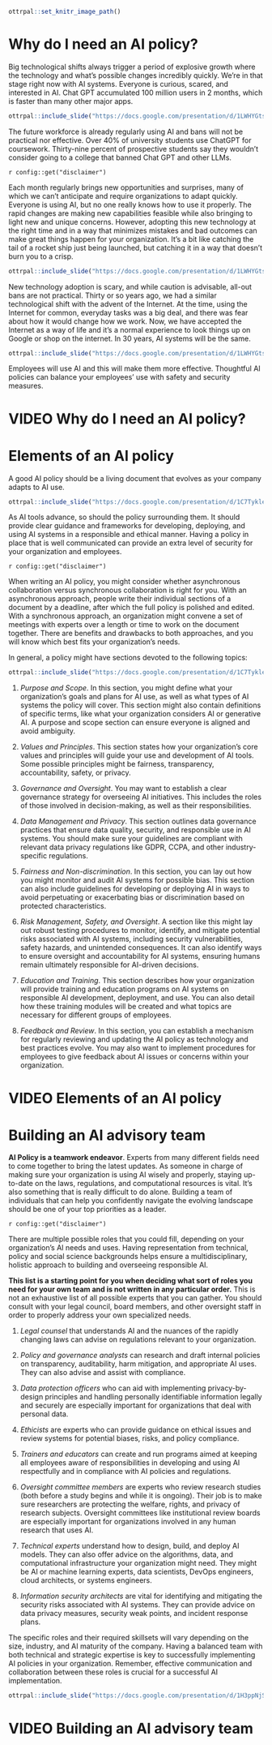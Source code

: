 ```r
ottrpal::set_knitr_image_path()
```
# Why do I need an AI policy?

Big technological shifts always trigger a period of explosive growth where the technology and what's possible changes incredibly quickly. We're in that stage right now with AI systems. Everyone is curious, scared, and interested in AI. Chat GPT accumulated 100 million users in 2 months, which is faster than many other major apps. 

```r
ottrpal::include_slide("https://docs.google.com/presentation/d/1LWHYGtstIn8gTzGBJpffycHbh2DDrogmYregm_MGZD8/edit#slide=id.g2a847b11aec_3_2")
```

The future workforce is already regularly using AI and bans will not be practical nor effective. Over 40% of university students use ChatGPT for coursework. Thirty-nine percent of prospective students say they wouldn’t consider going to a college that banned Chat GPT and other LLMs.



<div class = disclaimer>
`r config::get("disclaimer")`
</div>

Each month regularly brings new opportunities and surprises, many of which we can’t anticipate and require organizations to adapt quickly. Everyone is using AI, but no one really knows how to use it properly. The rapid changes are making new capabilities feasible while also bringing to light new and unique concerns. However, adopting this new technology at the right time and in a way that minimizes mistakes and bad outcomes can make great things happen for your organization. It’s a bit like catching the tail of a rocket ship just being launched, but catching it in a way that doesn’t burn you to a crisp.

```r
ottrpal::include_slide("https://docs.google.com/presentation/d/1LWHYGtstIn8gTzGBJpffycHbh2DDrogmYregm_MGZD8/edit#slide=id.g2642a7f2d76_1_30")
``` 

New technology adoption is scary, and while caution is advisable, all-out bans are not practical. Thirty or so years ago, we had a similar technological shift with the advent of the Internet. At the time, using the Internet for common, everyday tasks was a big deal, and there was fear about how it would change how we work. Now, we have accepted the Internet as a way of life and it’s a normal experience to look things up on Google or shop on the internet. In 30 years, AI systems will be the same.

```r
ottrpal::include_slide("https://docs.google.com/presentation/d/1LWHYGtstIn8gTzGBJpffycHbh2DDrogmYregm_MGZD8/edit#slide=id.gcf1264c749_0_135")
```



Employees will use AI and this will make them more effective. Thoughtful AI policies can balance your employees' use with safety and security measures.

# VIDEO Why do I need an AI policy?

# Elements of an AI policy

A good AI policy should be a living document that evolves as your company adapts to AI use.

```r
ottrpal::include_slide("https://docs.google.com/presentation/d/1C7TykleNSbPkaiJBJeCbxYte5sWWZ8J3uixt9RMyiWg/edit#slide=id.g2a0db34665a_0_6")
```

As AI tools advance, so should the policy surrounding them. It should provide clear guidance and frameworks for developing, deploying, and using AI systems in a responsible and ethical manner. Having a policy in place that is well communicated can provide an extra level of security for your organization and employees.

<div class = disclaimer>
`r config::get("disclaimer")`
</div>

When writing an AI policy, you might consider whether asynchronous collaboration versus synchronous collaboration is right for you. With an asynchronous approach, people write their individual sections of a document by a deadline, after which the full policy is polished and edited. With a synchronous approach, an organization might convene a set of meetings with experts over a length or time to work on the document together. There are benefits and drawbacks to both approaches, and you will know which best fits your organization's needs.

In general, a policy might have sections devoted to the following topics:

```r
ottrpal::include_slide("https://docs.google.com/presentation/d/1C7TykleNSbPkaiJBJeCbxYte5sWWZ8J3uixt9RMyiWg/edit#slide=id.gcf1264c749_0_135")
```

1. _Purpose and Scope_. In this section, you might define what your organization's goals and plans for AI use, as well as what types of AI systems the policy will cover. This section might also contain definitions of specific terms, like what your organization considers AI or generative AI. A purpose and scope section can ensure everyone is aligned and avoid ambiguity.

1. _Values and Principles_. This section states how your organization's core values and principles will guide your use and development of AI tools. Some possible principles might be fairness, transparency, accountability, safety, or privacy.

1. _Governance and Oversight_. You may want to establish a clear governance strategy for overseeing AI initiatives. This includes the roles of those involved in decision-making, as well as their responsibilities.

1. _Data Management and Privacy_. This section outlines data governance practices that ensure data quality, security, and responsible use in AI systems. You should make sure your guidelines are compliant with relevant data privacy regulations like GDPR, CCPA, and other industry-specific regulations.

1. _Fairness and Non-discrimination_. In this section, you can lay out how you might monitor and audit AI systems for possible bias. This section can also include guidelines for developing or deploying AI in ways to avoid perpetuating or exacerbating bias or discrimination based on protected characteristics.

1. _Risk Management, Safety, and Oversight_. A section like this might lay out robust testing procedures to monitor, identify, and mitigate potential risks associated with AI systems, including security vulnerabilities, safety hazards, and unintended consequences. It can also identify ways to ensure oversight and accountability for AI systems, ensuring humans remain ultimately responsible for AI-driven decisions.

1. _Education and Training_. This section describes how your organization will provide training and education programs on AI systems on responsible AI development, deployment, and use. You can also detail how these training modules will be created and what topics are necessary for different groups of employees.

1. _Feedback and Review_. In this section, you can establish a mechanism for regularly reviewing and updating the AI policy as technology and best practices evolve. You may also want to implement procedures for employees to give feedback about AI issues or concerns within your organization.

# VIDEO Elements of an AI policy

# Building an AI advisory team

**AI Policy is a teamwork endeavor**. Experts from many different fields need to come together to bring the latest updates. As someone in charge of making sure your organization is using AI wisely and properly, staying up-to-date on the laws, regulations, and computational resources is vital. It's also something that is really difficult to do alone. Building a team of individuals that can help you confidently navigate the evolving landscape should be one of your top priorities as a leader.

<div class = disclaimer>
`r config::get("disclaimer")`
</div>

There are multiple possible roles that you could fill, depending on your organization's AI needs and uses. Having representation from technical, policy and social science backgrounds helps ensure a multidisciplinary, holistic approach to building and overseeing responsible AI.

**This list is a starting point for you when deciding what sort of roles you need for your own team and is not written in any particular order.** This is not an exhaustive list of all possible experts that you can gather. You should consult with your legal council, board members, and other oversight staff in order to properly address your own specialized needs.

1. _Legal counsel_ that understands AI and the nuances of the rapidly changing laws can advise on regulations relevant to your organization. 

1. _Policy and governance analysts_ can research and draft internal policies on transparency, auditability, harm mitigation, and appropriate AI uses. They can also advise and assist with compliance.

1. _Data protection officers_ who can aid with implementing privacy-by-design principles and handling personally identifiable information legally and securely are especially important for organizations that deal with personal data.

1. _Ethicists_ are experts who can provide guidance on ethical issues and review systems for potential biases, risks, and policy compliance.

1. _Trainers and educators_ can create and run programs aimed at keeping all employees aware of responsibilities in developing and using AI respectfully and in compliance with AI policies and regulations.

1. _Oversight committee members_ are experts who review research studies (both before a study begins and while it is ongoing). Their job is to make sure researchers are protecting the welfare, rights, and privacy of research subjects. Oversight committees like institutional review boards are especially important for organizations involved in any human research that uses AI.

1. _Technical experts_ understand how to design, build, and deploy AI models. They can also offer advice on the algorithms, data, and computational infrastructure your organization might need.  They might be AI or machine learning experts, data scientists, DevOps engineers, cloud architects, or systems engineers.

1. _Information security architects_ are vital for identifying and mitigating the security risks associated with AI systems. They can provide advice on data privacy measures, security weak points, and incident response plans.

The specific roles and their required skillsets will vary depending on the size, industry, and AI maturity of the company. Having a balanced team with both technical and strategic expertise is key to successfully implementing AI policies in your organization. Remember, effective communication and collaboration between these roles is crucial for a successful AI implementation.

```r
ottrpal::include_slide("https://docs.google.com/presentation/d/1H3ppNjSW6OU25Z44MZWMtl1R_MH8BT-roJxiiH5Rlyk/edit#slide=id.g2a83edd52b2_0_214")
```

# VIDEO Building an AI advisory team
